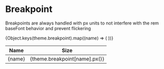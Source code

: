 
<Meta title="Styleguide/Breakpoint" />

# Breakpoint

Breakpoints are always handled with px units to not interfere with the rem baseFont behavior and prevent flickering

<table>
  <thead>
    <tr>
      <th>Name</th>
      <th>Size</th>
    </tr>
  </thead>
  <tbody>
    {Object.keys(theme.breakpoint).map((name) => (
      <tr key={name}>
        <td>{name}</td>
        <td>{theme.breakpoint[name].px()}</td>
      </tr>
    ))}
  </tbody>
</table>
